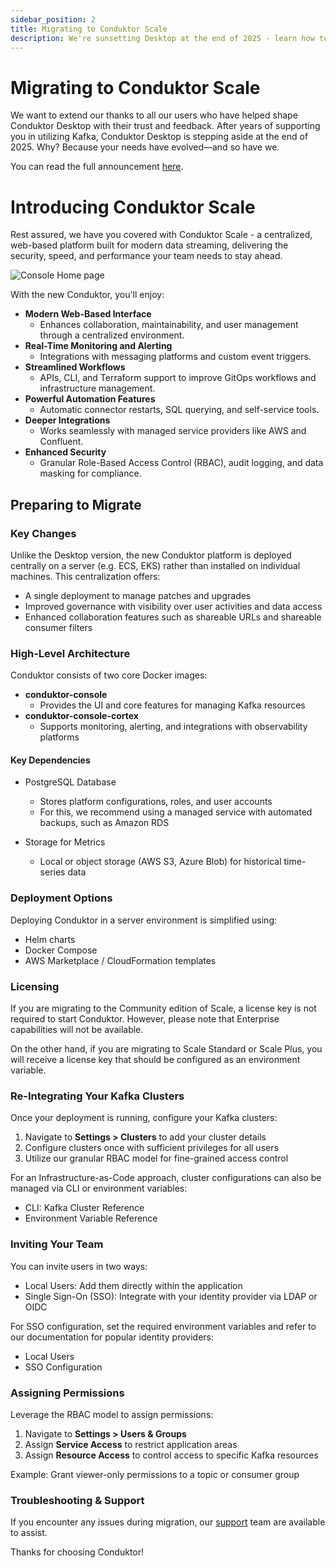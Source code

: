 ```yaml
---
sidebar_position: 2
title: Migrating to Conduktor Scale
description: We're sunsetting Desktop at the end of 2025 - learn how to migrate to Conduktor Scale
---
```


# Migrating to Conduktor Scale

We want to extend our thanks to all our users who have helped shape Conduktor Desktop with their trust and feedback. After years of supporting you in utilizing Kafka, Conduktor Desktop is stepping aside at the end of 2025. Why? Because your needs have evolved—and so have we.

You can read the full announcement [here](https://conduktor.io/desktop). 

# Introducing Conduktor Scale

Rest assured, we have you covered with Conduktor Scale - a centralized, web-based platform built for modern data streaming, delivering the security, speed, and performance your team needs to stay ahead.

![Console Home page](/images/home.png)

With the new Conduktor, you'll enjoy:
 - **Modern Web-Based Interface**
    - Enhances collaboration, maintainability, and user management through a centralized environment.
 - **Real-Time Monitoring and Alerting**
    - Integrations with messaging platforms and custom event triggers.
 - **Streamlined Workflows**
    - APIs, CLI, and Terraform support to improve GitOps workflows and infrastructure management.
 - **Powerful Automation Features**
    - Automatic connector restarts, SQL querying, and self-service tools.
 - **Deeper Integrations**
    - Works seamlessly with managed service providers like AWS and Confluent.
 - **Enhanced Security**
    - Granular Role-Based Access Control (RBAC), audit logging, and data masking for compliance.

## Preparing to Migrate

### Key Changes

Unlike the Desktop version, the new Conduktor platform is deployed centrally on a server (e.g. ECS, EKS) rather than installed on individual machines. This centralization offers:

 - A single deployment to manage patches and upgrades
 - Improved governance with visibility over user activities and data access
 - Enhanced collaboration features such as shareable URLs and shareable consumer filters

### High-Level Architecture

Conduktor consists of two core Docker images:

 - **conduktor-console**
    - Provides the UI and core features for managing Kafka resources
 - **conduktor-console-cortex**
    - Supports monitoring, alerting, and integrations with observability platforms

#### Key Dependencies

 - PostgreSQL Database
    - Stores platform configurations, roles, and user accounts
    - For this, we recommend using a managed service with automated backups, such as Amazon RDS

 - Storage for Metrics
    - Local or object storage (AWS S3, Azure Blob) for historical time-series data

### Deployment Options

Deploying Conduktor in a server environment is simplified using:

 - Helm charts
 - Docker Compose
 - AWS Marketplace / CloudFormation templates

### Licensing

If you are migrating to the Community edition of Scale, a license key is not required to start Conduktor. However, please note that Enterprise capabilities will not be available.

On the other hand, if you are migrating to Scale Standard or Scale Plus, you will receive a license key that should be configured as an environment variable.

### Re-Integrating Your Kafka Clusters

Once your deployment is running, configure your Kafka clusters:

 1. Navigate to **Settings > Clusters** to add your cluster details
 2. Configure clusters once with sufficient privileges for all users
 3. Utilize our granular RBAC model for fine-grained access control

For an Infrastructure-as-Code approach, cluster configurations can also be managed via CLI or environment variables:

 - CLI: Kafka Cluster Reference
 - Environment Variable Reference

### Inviting Your Team

You can invite users in two ways:

 - Local Users: Add them directly within the application
 - Single Sign-On (SSO): Integrate with your identity provider via LDAP or OIDC

For SSO configuration, set the required environment variables and refer to our documentation for popular identity providers:

 - Local Users
 - SSO Configuration

### Assigning Permissions

Leverage the RBAC model to assign permissions:

 1. Navigate to **Settings > Users & Groups**
 2. Assign **Service Access** to restrict application areas
 3. Assign **Resource Access** to control access to specific Kafka resources

Example: Grant viewer-only permissions to a topic or consumer group

### Troubleshooting & Support

If you encounter any issues during migration, our [support](https://support.conduktor.io/) team are available to assist.

Thanks for choosing Conduktor!

